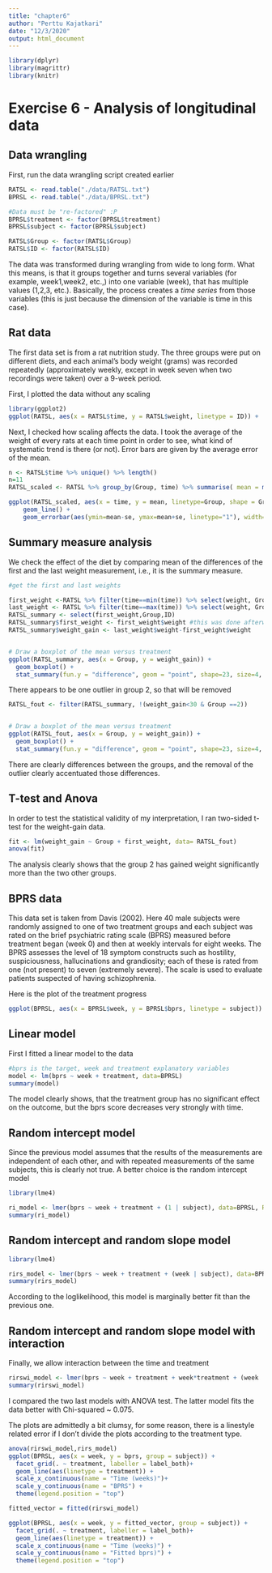 ```yaml
---
title: "chapter6"
author: "Perttu Kajatkari"
date: "12/3/2020"
output: html_document
---
```


```r
library(dplyr)
library(magrittr)
library(knitr)
```

# Exercise 6 - Analysis of longitudinal data

## Data wrangling

First, run the data wrangling script created earlier

```r
RATSL <- read.table("./data/RATSL.txt")
BPRSL <- read.table("./data/BPRSL.txt")

#Data must be "re-factored" :P
BPRSL$treatment <- factor(BPRSL$treatment)
BPRSL$subject <- factor(BPRSL$subject)

RATSL$Group <- factor(RATSL$Group)
RATSL$ID <- factor(RATSL$ID)

```


The data was transformed during wrangling from wide to long form. What this means, is that it groups together and turns several variables (for example, week1,week2, etc.,) into one variable (week), that has multiple values (1,2,3, etc.). Basically, the process creates a *time series* from those variables (this is just because the dimension of the variable is time in this case).

## Rat data 

The first data set is from a rat nutrition study. The three groups were put on different diets, and
each animal’s body weight (grams) was recorded repeatedly (approximately weekly, except in week seven when two recordings were taken) over a 9-week period.

First, I plotted the data without any scaling

```r
library(ggplot2)
ggplot(RATSL, aes(x = RATSL$time, y = RATSL$weight, linetype = ID)) +  geom_line() +  scale_linetype_manual(values = rep(1:10, times=4)) +  facet_grid(. ~ Group, labeller = label_both) +  theme(legend.position = "none") + scale_x_continuous(name="Time [d]")  + scale_y_continuous(name="Weight [g]",limits = c(min(RATSL$weight), max(RATSL$weight)))
```

Next, I checked how scaling affects the data. I took the average of the weight of every rats at each time point in order to see, what kind of systematic trend is there (or not). Error bars are given by the average error of the mean.

```r
n <- RATSL$time %>% unique() %>% length()
n=11
RATSL_scaled <- RATSL %>% group_by(Group, time) %>% summarise( mean = mean(weight), se = sd(weight )/sqrt(n)) %>% ungroup()

ggplot(RATSL_scaled, aes(x = time, y = mean, linetype=Group, shape = Group)) +
    geom_line() +
    geom_errorbar(aes(ymin=mean-se, ymax=mean+se, linetype="1"), width=1)+ scale_y_continuous(name="Weight [g]")+scale_x_continuous(name="Time [d]")
```
## Summary measure analysis

We check the effect of the diet by comparing mean of the differences of the first and the last weight measurement, i.e., it is the summary measure.

```r
#get the first and last weights

first_weight <-RATSL %>% filter(time==min(time)) %>% select(weight, Group, ID)
last_weight <- RATSL %>% filter(time==max(time)) %>% select(weight, Group, ID)
RATSL_summary <- select(first_weight,Group,ID) 
RATSL_summary$first_weight <- first_weight$weight #this was done afterwards :)
RATSL_summary$weight_gain <- last_weight$weight-first_weight$weight


# Draw a boxplot of the mean versus treatment
ggplot(RATSL_summary, aes(x = Group, y = weight_gain)) +
  geom_boxplot() +
  stat_summary(fun.y = "difference", geom = "point", shape=23, size=4, fill = "white")

```

There appears to be one outlier in group 2, so that will be removed

```r

RATSL_fout <- filter(RATSL_summary, !(weight_gain<30 & Group ==2))


# Draw a boxplot of the mean versus treatment
ggplot(RATSL_fout, aes(x = Group, y = weight_gain)) +
  geom_boxplot() +
  stat_summary(fun.y = "difference", geom = "point", shape=23, size=4, fill = "white")

```

There are clearly differences between the groups, and the removal of the outlier clearly accentuated those differences.

## T-test and Anova

In order to test the statistical validity of my interpretation, I ran two-sided t-test for the weight-gain data.

```r

fit <- lm(weight_gain ~ Group + first_weight, data= RATSL_fout)
anova(fit)

```

The analysis clearly shows that the group 2 has gained weight significantly more than the two other groups.

## BPRS data

This data set is taken from Davis (2002). Here 40 male subjects were randomly assigned to one of two treatment groups and each subject was rated on the brief psychiatric rating scale (BPRS) measured before treatment began (week 0) and then at weekly intervals for eight weeks. The BPRS assesses the level of 18 symptom constructs such as hostility, suspiciousness, hallucinations and grandiosity; each of these is rated from one (not present) to seven (extremely severe). The scale is used to evaluate patients suspected of having schizophrenia.

Here is the plot of the treatment progress

```r
ggplot(BPRSL, aes(x = BPRSL$week, y = BPRSL$bprs, linetype = subject)) +  geom_line() +  scale_linetype_manual(values = rep(1:10, times=4)) +  facet_grid(. ~ treatment, labeller = label_both) +  theme(legend.position = "none") + scale_x_continuous(name="Week")  + scale_y_continuous(name="BPRS")
```

## Linear model

First I fitted a linear model to the data

```r
#bprs is the target, week and treatment explanatory variables
model <- lm(bprs ~ week + treatment, data=BPRSL)
summary(model)
```

The model clearly shows, that the treatment group has no significant effect on the outcome, but the bprs score decreases very strongly with time.

## Random intercept model

Since the previous model assumes that the results of the measurements are independent of each other, and with repeated measurements of the same subjects, this is clearly not true. A better choice is the random intercept model

```r
library(lme4)

ri_model <- lmer(bprs ~ week + treatment + (1 | subject), data=BPRSL, REML = FALSE)
summary(ri_model)

```

## Random intercept and random slope model

```r
library(lme4)

rirs_model <- lmer(bprs ~ week + treatment + (week | subject), data=BPRSL, REML = FALSE)
summary(rirs_model)

```
According to the loglikelihood, this model is marginally better fit than the previous one.

## Random intercept and random slope model with interaction
Finally, we allow interaction between the time and treatment

```r
rirswi_model <- lmer(bprs ~ week + treatment + week*treatment + (week | subject), data=BPRSL, REML = FALSE)
summary(rirswi_model)

```


I compared the two last models with ANOVA test. The latter model fits the data better with Chi-squared ~ 0.075.

The plots are admittedly a bit clumsy, for some reason, there is a linestyle related error if I don't divide the plots according to the treatment type.


```r
anova(rirswi_model,rirs_model)
ggplot(BPRSL, aes(x = week, y = bprs, group = subject)) +
  facet_grid(. ~ treatment, labeller = label_both)+
  geom_line(aes(linetype = treatment)) +
  scale_x_continuous(name = "Time (weeks)")+
  scale_y_continuous(name = "BPRS") +
  theme(legend.position = "top")

fitted_vector = fitted(rirswi_model)

ggplot(BPRSL, aes(x = week, y = fitted_vector, group = subject)) +
  facet_grid(. ~ treatment, labeller = label_both)+
  geom_line(aes(linetype = treatment)) +
  scale_x_continuous(name = "Time (weeks)") +
  scale_y_continuous(name = "Fitted bprs)") +
  theme(legend.position = "top")

```


